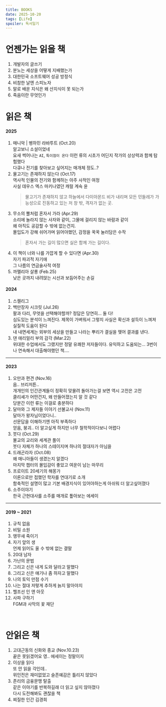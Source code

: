```yaml
---
title: BOOKS
date: 2025-10-20
tags: [Life]
spoiler: 독서일기
---
```


# 언젠가는 읽을 책
1. 개발자의 글쓰기
1. 분노는 세상을 어떻게 지배했는가
1. 대한민국 소프트웨어 성공 방정식
1. 비참한 날엔 스피노자
1. 말로 배운 지식은 왜 산지식이 못 되는가
1. 죽음이란 무엇인가
&nbsp;

# 읽은 책
#### 2025
1. 매니악 | 벵하민 라바투트 (Oct.20)  
    알고보니 소설이었네  
    요새 썩어나는 `AI`, `특이점이 온다` 이런 류의 시초가 어딘지 작가의 상상력과 함께 탐험했다  
    다큐나 전기를 찾아보고 싶어지는 매개체 정도..?
1. 물고기는 존재하지 않는다 (Oct.17)  
    역사적 인물의 전기와 함께하는 아주 사적인 여정  
    사실 데우스 엑스 마키나였던 캐럴 계숙 윤  
    > 물고기가 존재하지 않고 하늘에서 다이아몬드 비가 내리며 모든 민들레가 가능성으로 진동하고 있는 저 창 밖, 격자가 없는 곳.
1. 무소의 뿔처럼 혼자서 가라 (Apr.29)  
    소리에 놀라지 않는 사자와 같이, 그물에 걸리지 않는 바람과 같이  
    왜 아직도 공감할 수 밖에 없는건지.  
    몰입도가 강해 쉬어가며 읽어야했던, 감정을 꾹꾹 눌러담은 수작  
    > 혼자서 가는 길이 많으면 실은 함께 가는 길이다.
1. 이 책이 너와 나를 가깝게 할 수 있다면 (Apr.30)  
    자기 파괴적 자기애  
    그 나름의 연금술사적 여정
1. 까멜리아 살롱 (Feb.25)  
    낮은 곳까지 내려앉는 시선과 보듬어주는 손길  

#### 2024
1. 스켈리그
1. 백만장자 시크릿 (Jul.26)  
    팔과 다리, 무엇을 선택해야할까? 정답은 당연히... 둘 다!  
    심도있는 분석이 느껴진다. 제목이 가벼워서 그렇지 사실은 확신과 설득이 느껴져 실질적 도움이 된다  
    내 내면세계는 외부의 세상을 만들고 나라는 뿌리가 결실을 맺어 결과를 낸다.  
1. 댄 애리얼리 부의 감각 (Mar.22)  
    위대한 수업에서도 그랬지만 정말 유쾌한 저자들이다. 유익하고 도움되는... 3번이나 연속해서 대출해야했던 책....
---

#### 2023
1. 오만과 편견 (Nov.16)  
    음.. 브리저튼..  
    개개인의 인간관계들이 정확히 맞물려 돌아가는걸 보면 역시 고전은 고전  
    클리셰가 어떤건지, 왜 만들어졌는지 알 것 같다  
    당분간 이런 류는 이걸로 충분하다
1. 달마와 그 제자들 이야기 선불교사 (Nov.11)  
    달마가 왕자님이었다니..  
    선문답을 이해하기엔 아직 부족하다  
    얻음, 붕괴.. 더 알고싶게 하지만 너무 철학적이다보니 어렵다
1. 붓다 (Oct.29)  
    불교의 교리와 세계관 풀이  
    붓다 자체가 하나의 스테이지며 하나의 절대자가 아님을
1. 드래곤라자 (Oct.08)  
    왜 매니아들이 생겼는지 알겠다  
    마지막 챕터의 몰입감이 좋았고 여운이 남는 마무리
1. 프로이트 20세기의 해몽가  
    이론으로만 접했던 학자를 연대기로 소개  
    함축적인 설명이 많고 기본 배경지식이 있어야하는게 아쉬워 더 알고싶어졌다
1. 소주이야기  
    한국 근현대사를 소주를 매개로 톺아보는 에세이
---
#### 2019 ~ 2021
1. 규칙 없음
1. 비밀 소원
1. 앵무새 죽이기
1. 자기 앞의 생  
    언제 읽어도 울 수 밖에 없는 결말
1. 20대 남자
1. 가난의 문법
1. 그리고 신은 내게 도와 달라고 말했다
1. 그리고 신은 얘기나 좀 하자고 말했다
1. 나의 토익 만점 수기
1. 나는 절대 저렇게 추하게 늙지 말아야지
1. 헬조선 인 앤 아웃
1. 사파 구하기  
    FGM과 사막의 꽃 재단

&nbsp;

# 안읽은 책
1. 고대근동의 신화와 종교 (Nov.10.23)  
    끝은 못읽겠어요 영..
    에세이는 정말이지
1. 이상을 읽다  
    또 안 읽을 각인데..  
    위인전은 재미없었고 슬픈예감은 틀리지 않았다
1. 존리의 금융문맹 탈출  
    같은 이야기를 반복하길래 더 읽고 싶지 않아졌다  
    다시 도전해봐도 괜찮을 책
1. 찌질한 인간 김경희  
